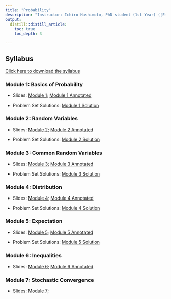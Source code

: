 ```yaml
---
title: "Probability"
description: "Instructor: Ichiro Hashimoto, PhD student (1st Year) ([Email](mailto:ichiro.hashimoto@mail.utoronto.ca))"
output:
  distill::distill_article:
    toc: true
    toc_depth: 3

---
```



## Syllabus

[Click here to download the syllabus](Probability/2023/Syllabus/Bootcamp_Probability_Syllabus.pdf)


<!--
## Lectures

Material will be added here as the course progresses.
-->


### Module 1: Basics of Probability

- Slides: [Module 1](Probability/2023/Slides/Module_1.pdf); 
[Module 1 Annotated](Probability/2023/Slides/Module_1_annotated.pdf) 

- Problem Set Solutions: [Module 1 Solution](Probability/2023/Solutions/Module_1_Solutions.pdf) 


### Module 2: Random Variables

- Slides: [Module 2](Probability/2023/Slides/Module_2.pdf); 
[Module 2 Annotated](Probability/2023/Slides/Module_2_annotated.pdf) 

- Problem Set Solutions: [Module 2 Solution](Probability/2023/Solutions/Module_2_Solutions.pdf) 

### Module 3: Common Random Variables

- Slides: [Module 3](Probability/2023/Slides/Module_3.pdf); 
[Module 3 Annotated](Probability/2023/Slides/Module_3_annotated.pdf) 

- Problem Set Solutions: [Module 3 Solution](Probability/2023/Solutions/Module_3_Solutions.pdf) 


### Module 4: Distribution

- Slides: [Module 4](Probability/2023/Slides/Module_4.pdf); 
[Module 4 Annotated](Probability/2023/Slides/Module_4_annotated.pdf) 

- Problem Set Solutions: [Module 4 Solution](Probability/2023/Solutions/Module_4_Solutions.pdf) 


### Module 5: Expectation

- Slides: [Module 5](Probability/2023/Slides/Module_5.pdf); [Module 5 Annotated](Probability/2023/Slides/Module_5_annotated.pdf) 

- Problem Set Solutions: [Module 5 Solution](Probability/2023/Solutions/Module_5_Solutions.pdf) 


### Module 6: Inequalities

- Slides: [Module 6](Probability/2023/Slides/Module_6.pdf); 
[Module 6 Annotated](Probability/2023/Slides/Module_6_annotated.pdf) 

<!--
- Problem Set Solutions: [Module 6 Solution](Probability/2023/Solutions/Module_6_Solutions.pdf) 
-->

### Module 7: Stochastic Convergence

- Slides: [Module 7](Probability/2023/Slides/Module_7.pdf); 
<!--
[Module 7 Annotated](Probability/2023/Slides/Module_7_annotated.pdf) 

- Problem Set Solutions: [Module 7 Solution](Probability/2023/Solutions/Module_7_Solutions.pdf) 
-->

<!--
### Module 8: Stochastic Convergence continued

- Slides: [Module 8](Probability/2023/Slides/Module_8.pdf); [Module 8 Annotated](Probability/2023/Slides/Module_8_annotated.pdf) 

- Problem Set Solutions: [Module 8 Solution](Probability/2023/Solutions/Module_8_Solutions.pdf) 
-->

<!--
### Module 9: Limit Theorems

- Slides: [Module 9](Probability/2023/Slides/Module_9.pdf); [Module 9 Annotated](Probability/2023/Slides/Module_9_annotated.pdf) 

- Problem Set Solutions: [Module 9 Solution](Probability/2023/Solutions/Module_9_Solutions.pdf) 
-->

<!--
### Module 10: Limit Theorems continued

- Slides: [Module 10](Probability/2023/Slides/Module_10.pdf); [Module 10 Annotated](Probability/2023/Slides/Module_10_annotated.pdf) 

- Problem Set Solutions: [Module 10 Solution](Probability/2023/Solutions/Module_10_Solutions.pdf) 
-->

